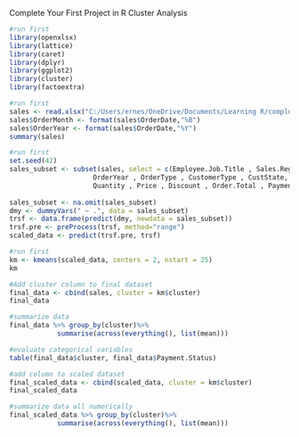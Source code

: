 Complete Your First Project in R
Cluster Analysis

```{r}
#run first
library(openxlsx)
library(lattice)
library(caret)
library(dplyr)
library(ggplot2)
library(cluster)
library(factoextra)
```


```{r}
#run first
sales <- read.xlsx("C:/Users/ernes/OneDrive/Documents/Learning R/complete-your-first-project-in-R-3820081-main/complete-your-first-project-in-R-3820081-main/Red30 Tech Sales.xlsx", 1, detectDates = TRUE)
sales$OrderMonth <- format(sales$OrderDate,"%B")
sales$OrderYear <- format(sales$OrderDate,"%Y")
summary(sales)
```


```{r}
#run first
set.seed(42)
sales_subset <- subset(sales, select = c(Employee.Job.Title , Sales.Region , OrderMonth,
                     OrderYear , OrderType , CustomerType , CustState, ProdCategory,
                     Quantity , Price , Discount , Order.Total , Payment.Plan, Payment.Status))
 
sales_subset <- na.omit(sales_subset)
dmy <- dummyVars(" ~ .", data = sales_subset)
trsf <- data.frame(predict(dmy, newdata = sales_subset))
trsf.pre <- preProcess(trsf, method="range")
scaled_data <- predict(trsf.pre, trsf)
```


```{r}
#run first
km <- kmeans(scaled_data, centers = 2, nstart = 25)
km
```


```{r}
#Add cluster column to final dataset
final_data <- cbind(sales, cluster = km$cluster)
final_data
```


```{r}
#summarize data
final_data %>% group_by(cluster)%>%
            summarise(across(everything(), list(mean)))
```


```{r}
#evaluate categorical variables
table(final_data$cluster, final_data$Payment.Status)
```


```{r}
#add column to scaled dataset
final_scaled_data <- cbind(scaled_data, cluster = km$cluster)
final_scaled_data
```


```{r}
#summarize data all numerically
final_scaled_data %>% group_by(cluster)%>%
            summarise(across(everything(), list(mean)))
```

